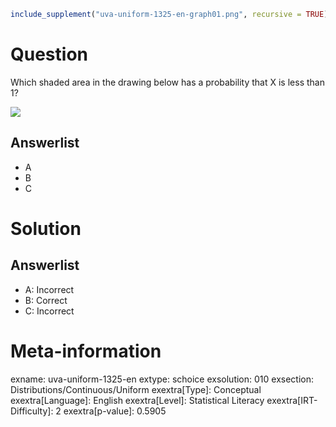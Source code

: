 ```r
include_supplement("uva-uniform-1325-en-graph01.png", recursive = TRUE)
```

Question
========

Which shaded area in the drawing below has a probability that X is less than 1?

![](uva-uniform-1325-en-graph01.png)

Answerlist
----------

* A
* B
* C

Solution
========

Answerlist
----------

* A: Incorrect
* B: Correct
* C: Incorrect

Meta-information
================
exname: uva-uniform-1325-en
extype: schoice
exsolution: 010
exsection: Distributions/Continuous/Uniform
exextra[Type]: Conceptual
exextra[Language]: English
exextra[Level]: Statistical Literacy
exextra[IRT-Difficulty]: 2
exextra[p-value]: 0.5905
